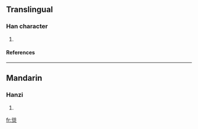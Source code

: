 ==Translingual==
===Han character===
{{Han char|rn=86|rad=火|as=11|sn=15|four=2880<sub>8</sub>|canj=竹人火 (HOF)}}
# {{defn|Han|sort=火11}}
====References====
{{Han ref|kx=0680.340|dkj=19345|hdz=32229.070|uh=71A7|ud=29095|bh=E671|bd=58993}}
----
==Mandarin==
===Hanzi===
{{cmn-hanzi|pin=[[zōng]] ([[zong1]])|wg=tsung<sup>1</sup>}}
# {{defn|Mandarin}}

[[fr:熧]]